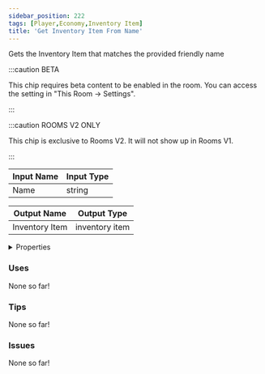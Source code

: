 ```yaml
---
sidebar_position: 222
tags: [Player,Economy,Inventory Item]
title: 'Get Inventory Item From Name'
---
```


Gets the Inventory Item that matches the provided friendly name

:::caution BETA

This chip requires beta content to be enabled in the room. You can access the setting in "This Room -> Settings".

:::

:::caution ROOMS V2 ONLY

This chip is exclusive to Rooms V2. It will not show up in Rooms V1.

:::


<EsbSvg />

| Input Name | Input Type |
|-----------|-----------|
| Name | string |

| Output Name | Output Type |
|-----------|-----------|
| Inventory Item | inventory item |


<details>
  <summary>Properties</summary>
  <div>
    <div>
    <table>
      <thead>
        <tr>
          <th>Is beta required?</th>
          <th>✅</th>
        </tr>
        <tr>
          <th>Is this chip a trolling risk?</th>
          <th>❌</th>
        </tr>
        <tr>
          <th>Is this chip a role assignment risk?</th>
          <th>❌</th>
        </tr>
        <tr>
          <th>Chip UUID</th>
          <th>f54582a2-90b1-4be4-a6c0-0d688b4f8067</th>
        </tr>
      </thead>
    </table>
    </div>
  </div>
</details>

### Uses

None so far!

### Tips

None so far!

### Issues

None so far!